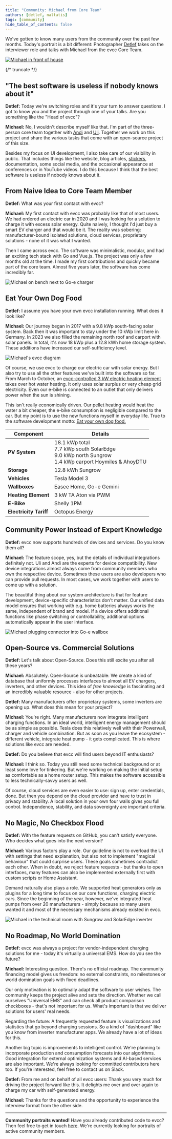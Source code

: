 ```yaml
---
title: "Community: Michael from Core Team"
authors: [detlef, naltatis]
tags: [community]
hide_table_of_contents: false
---
```


We've gotten to know many users from the community over the past few months.
Today's portrait is a bit different: Photographer [Detlef](https://hee.se) takes on the interviewer role and talks with Michael from the evcc Core Team.

[![Michael in front of house](./michael-vor-haus.webp)](/blog/2025/06/30/michael-from-the-core-team)

{/* truncate */}

## "The best software is useless if nobody knows about it"

**Detlef:** Today we're switching roles and it's your turn to answer questions.
I got to know you and the project through one of your talks.
Are you something like the "Head of evcc"?

**Michael:** No, I wouldn't describe myself like that.
I'm part of the three-person core team together with [Andi](https://github.com/andig) and [Uli](https://github.com/premultiply).
Together we work on this project and share the various tasks that come with an open-source project of this size.

Besides my focus on UI development, I also take care of our visibility in public.
That includes things like the website, blog articles, [stickers](https://github.com/evcc-io/evcc/discussions/4446), documentation, some social media, and
the occasional appearance at conferences or in YouTube videos.
I do this because I think that the best software is useless if nobody knows about it. 

## From Naive Idea to Core Team Member

**Detlef:** What was your first contact with evcc?

**Michael:** My first contact with evcc was probably like that of most users.
We had ordered an electric car in 2020 and I was looking for a solution to charge it with excess solar energy.
Quite naively, I thought I'd just buy a smart EV charger and that would be it.
The reality was sobering: manufacturer-bound isolated solutions, cloud services, proprietary solutions - none of it was what I wanted.

Then I came across evcc.
The software was minimalistic, modular, and had an exciting tech stack with Go and Vue.js.
The project was only a few months old at the time.
I made my first contributions and quickly became part of the core team.
Almost five years later, the software has come incredibly far.

![Michael on bench next to Go-e charger](./michael-smartphone-go-e.webp)

## Eat Your Own Dog Food

**Detlef:** I assume you have your own evcc installation running.
What does it look like?

**Michael:** Our journey began in 2017 with a 9.8 kWp south-facing solar system.
Back then it was important to stay under the 10 kWp limit here in Germany.
In 2023 we also filled the remaining north roof and carport with solar panels.
In total, it's now 18 kWp plus a 12.8 kWh home storage system.
These additions have increased our self-sufficiency level.

![Michael's evcc diagram](./michael-diagram.svg)

Of course, we use evcc to charge our electric car with solar energy.
But I also try to use all the other features we've built into the software so far.
From March to October, an [evcc-controlled 3 kW electric heating element](https://github.com/naltatis/aton-ctrl) takes over hot water heating.
It only uses solar surplus or very cheap grid electricity. 
Even our e-bike is connected to an outlet that only delivers power when the sun is shining.


This isn't really economically driven. 
Our pellet heating would heat the water a bit cheaper, the e-bike consumption is negligible compared to the car.
But my point is to use the new functions myself in everyday life.
True to the software development motto: [Eat your own dog food.](https://en.wikipedia.org/wiki/Eating_your_own_dog_food)


| Component | Details |
|-----------|---------|
| **PV System** | 18.1 kWp total<br/>7.7 kWp south SolarEdge<br/>9.0 kWp north Sungrow<br/>1.4 kWp carport Hoymiles & AhoyDTU |
| **Storage** | 12.8 kWh Sungrow |
| **Vehicles** | Tesla Model 3 |
| **Wallboxes** | Easee Home, Go-e Gemini |
| **Heating Element** | 3 kW TA Aton via PWM |
| **E-Bike** | Shelly 1PM |
| **Electricity Tariff** | Octopus Energy |


## Community Power Instead of Expert Knowledge

**Detlef:** evcc now supports hundreds of devices and services.
Do you know them all?

**Michael:** The feature scope, yes, but the details of individual integrations definitely not.
Uli and Andi are the experts for device compatibility. 
New device integrations almost always come from community members who own the respective device.
Sometimes these users are also developers who can provide pull requests.
In most cases, we work together with users to come up with a solution.

The beautiful thing about our system architecture is that for feature development, device-specific characteristics don't matter.
Our unified data model ensures that working with e.g. home batteries always works the same, independent of brand and model.
If a device offers additional functions like phase switching or controllability, additional options automatically appear in the user interface.

![Michael plugging connector into Go-e wallbox](./michael-evcc-wallbox.webp)

## Open-Source vs. Commercial Solutions

**Detlef:** Let's talk about Open-Source. Does this still excite you after all these years?

**Michael:** Absolutely.
Open-Source is unbeatable: We create a kind of database that uniformly processes interfaces to almost all EV chargers, inverters, and other devices. 
This idea of _free knowledge_ is fascinating and an incredibly valuable resource - also for other projects.

**Detlef:** Many manufacturers offer proprietary systems, some inverters are opening up.
What does this mean for your project?

**Michael:** You're right.
Many manufacturers now integrate intelligent charging functions.
In an ideal world, intelligent energy management should be as simple as possible.
Tesla does this relatively well with their Powerwall, charger and vehicle combination.
But as soon as you leave the ecosystem - different vehicle, integrate heat pump - it gets complicated.
This is where solutions like evcc are needed.

**Detlef:** Do you believe that evcc will find users beyond IT enthusiasts?

**Michael:** I think so.
Today you still need some technical background or at least some love for tinkering.
But we're working on making the initial setup as comfortable as a home router setup.
This makes the software accessible to less technically-savvy users as well.

Of course, cloud services are even easier to use: sign up, enter credentials, done.
But then you depend on the cloud provider and have to trust in privacy and stability.
A local solution in your own four walls gives you full control.
Independence, stability, and data sovereignty are important criteria.

## No Magic, No Checkbox Flood

**Detlef:** With the feature requests on GitHub, you can't satisfy everyone.
Who decides what goes into the next version?

**Michael:** Various factors play a role.
Our guideline is not to overload the UI with settings that need explanation, but also not to implement "magical behaviour" that could surprise users.
These goals sometimes contradict each other.
When in doubt, we reject feature requests - but thanks to open interfaces, many features can also be implemented externally first with custom scripts or Home Assistant.

Demand naturally also plays a role.
We supported heat generators only as plugins for a long time to focus on our core functions, charging electric cars.
Since the beginning of the year, however, we've integrated heat pumps from over 20 manufacturers - simply because so many users wanted it and most of the necessary mechanisms already existed in evcc.

![Michael in the technical room with Sungrow and SolarEdge inverter](./michael-sungrow-solaredge.webp)

## No Roadmap, No World Domination

**Detlef:** evcc was always a project for vendor-independent charging solutions for me - today it's virtually a universal EMS.
How do you see the future?

**Michael:** Interesting question.
There's no official roadmap.
The community financing model gives us freedom: no external constraints, no milestones or world domination goals with fixed deadlines.

Our only motivation is to optimally adapt the software to user wishes.
The community keeps the project alive and sets the direction.
Whether we call ourselves "Universal EMS" and can check all product comparison checkboxes - that's not important for us.
What's important is that we deliver solutions for users' real needs.

Regarding the future: A frequently requested feature is visualizations and statistics that go beyond charging sessions.
So a kind of "dashboard" like you know from inverter manufacturer apps.
We already have a lot of ideas for this.

Another big topic is improvements to intelligent control.
We're planning to incorporate production and consumption forecasts into our algorithms.
Good integration for external optimization systems and AI-based services are also important.
We're always looking for committed contributors here too.
If you're interested, feel free to contact us on Slack.

**Detlef:** From me and on behalf of all evcc users: Thank you very much for driving the project forward like this.
It delights me over and over again to charge my car with self-generated energy.

**Michael:** Thanks for the questions and the opportunity to experience the interview format from the other side.

---

**Community portraits wanted!**
Have you already contributed code to evcc?
Then feel free to get in touch [here](https://airtable.com/appDI3xIiev1DOpMY/shrW1zGH26KElfZOK).
We're currently looking for portraits of active community members.